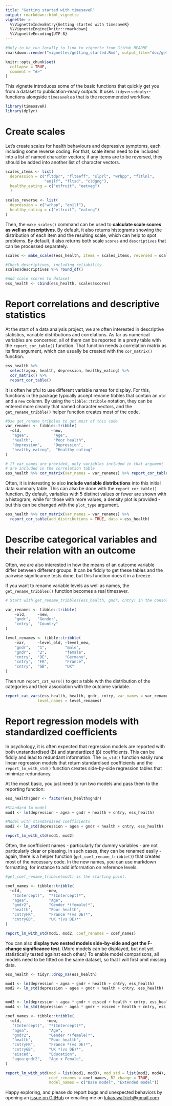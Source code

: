```yaml
---
title: "Getting started with timesaveR"
output: rmarkdown::html_vignette
vignette: >
  %\VignetteIndexEntry{Getting started with timesaveR}
  %\VignetteEngine{knitr::rmarkdown}
  %\VignetteEncoding{UTF-8}
---
```


```r
#Only to be run locally to link to vignette from GitHub README
rmarkdown::render("vignettes/getting_started.Rmd", output_file="doc/getting_started.html")
```

```r
knitr::opts_chunk$set(
  collapse = TRUE,
  comment = "#>"
)
```

This vignette introduces some of the basic functions that quickly get you from a dataset to publication-ready outputs. It uses `tidyverse`/`dplyr`-functions alongside `timesaveR` as that is the recommended workflow.

```r
library(timesaveR)
library(dplyr)
```

# Create scales

Let's create scales for health behaviours and depressive symptoms, each including some reverse coding. For that, scale items need to be included into a list of named character vectors; if any items are to be reversed, they should be added into another list of character vectors.

```r
scales_items <- list(
  depression = c("fltdpr", "flteeff", "slprl", "wrhpp", "fltlnl", 
                 "enjlf", "fltsd", "cldgng"),
  healthy_eating = c("etfruit", "eatveg")
  )
  
scales_reverse <- list(
  depression = c("wrhpp", "enjlf"),
  healthy_eating = c("etfruit", "eatveg")
)

```

Then, the `make_scales()` command can be used to **calculate scale scores as well as descriptives**. By default, it also returns histograms showing the distribution of each item and the resulting scale, which can help to spot problems. By default, it also returns both scale `scores` and `descriptives` that can be processed separately.

```r

scales <- make_scales(ess_health, items = scales_items, reversed = scales_reverse)

#Check descriptives, including reliability
scales$descriptives %>% round_df()

#Add scale scores to dataset
ess_health <- cbind(ess_health, scales$scores)
```


# Report correlations and descriptive statistics

At the start of a data analysis project, we are often interested in descriptive statistics, variable distributions and correlations. As far as numerical variables are concerned, all of them can be reported in a pretty table with the `report_cor_table()` function. That function needs a correlation matrix as its first argument, which can usually be created with the `cor_matrix()` function.

```r
ess_health %>%
  select(agea, health, depression, healthy_eating) %>%
  cor_matrix() %>%
  report_cor_table()

```

It is often helpful to use different variable names for display. For this, functions in the package typically accept rename tibbles that contain an `old` and a `new` column. By using the `tibble::tribble` notation, they can be entered more cleanly that named character vectors, and the `get_rename_tribble()` helper function creates most of the code.

```r
#Use get_rename_tribbles to get most of this code
var_renames <- tibble::tribble(
  ~old,             ~new,             
   "agea",           "Age",          
   "health",         "Poor health",        
   "depression",     "Depression",    
   "healthy_eating",  "Healthy eating"
)

# If var_names are provided, only variables included in that argument 
# are included in the correlation table
ess_health %>% cor_matrix(var_names = var_renames) %>% report_cor_table()
```

Often, it is interesting to also **include variable distributions** into this initial data summary table. This can also be done with the `report_cor_table()` function. By default, variables with 5 distinct values or fewer are shown with a histogram, while for those with more values, a density plot is provided - but this can be changed with the `plot_type` argument. 

```r
ess_health %>% cor_matrix(var_names = var_renames) %>%
  report_cor_table(add_distributions = TRUE, data = ess_health)
```


# Describe categorical variables and their relation with an outcome

Often, we are also interested in how the means of an outcome variable differ between different groups. It can be fiddly to get these tables and the pairwise significance tests done, but this function does it in a breeze.

If you want to rename variable levels as well as names, the `get_rename_tribbles()` function becomes a real timesaver.

```r
# Start with get_rename_tribbles(ess_health, gndr, cntry) in the console

var_renames <- tibble::tribble(
    ~old,     ~new,     
    "gndr",   "Gender",  
    "cntry",  "Country"
)

level_renames <- tibble::tribble(
    ~var,     ~level_old, ~level_new, 
    "gndr",   "1",        "male",       
    "gndr",   "2",        "female",       
    "cntry",  "DE",       "Germany",      
    "cntry",  "FR",       "France",      
    "cntry",  "GB",       "UK"
)
```

Then run `report_cat_vars()` to get a table with the distribution of the categories and their association with the outcome variable.

```r
report_cat_vars(ess_health, health, gndr, cntry, var_names = var_renames, 
              level_names = level_renames)
```

# Report regression models with standardized coefficients

In psychology, it is often expected that regression models are reported with both unstandardised (B) and standardized (&beta;) coefficients. This can be fiddly and lead to redundant information. The `lm_std()` function easily runs linear regression models that return standardised coefficients and the `report_lm_with_std()` function creates side-by-side regression tables that minimize redundancy.

At the most basic, you just need to run two models and pass them to the reporting function:

```r
ess_health$gndr <- factor(ess_health$gndr)

#Standard lm model
mod1 <- lm(depression ~ agea + gndr + health + cntry, ess_health)

#Model with standardised coefficients
mod2 <- lm_std(depression ~ agea + gndr + health + cntry, ess_health)

report_lm_with_std(mod1, mod2)

```

Often, the coefficient names - particularly for dummy variables - are not particularly clear or pleasing. In such cases, they can be renamed easily - again, there is a helper function (`get_coef_rename_tribble()`) that creates most of the necessary code. In the new names, you can use markdown formatting, for instance to add information on reference levels.

```r
#get_coef_rename_tribble(mod1) is the starting point.

coef_names <- tibble::tribble(
  ~old,           ~new,           
   "(Intercept)",  "*(Intercept)*", 
   "agea",         "Age",        
   "gndr2",        "Gender *(female)*",       
   "health",       "Poor health",      
   "cntryFR",      "France *(vs DE)*",     
   "cntryGB",      "UK *(vs DE)*"
)

report_lm_with_std(mod1, mod2, coef_renames = coef_names)
```

You can also **display two nested models side-by-side and get the F-change significance test.** (More models can be displayed, but not yet statistically tested against each other.) To enable model comparisons, all models need to be fitted on the same dataset, so that I will first omit missing data.

```r

ess_health <- tidyr::drop_na(ess_health)

mod1 <- lm(depression ~ agea + gndr + health + cntry, ess_health)
mod2 <- lm_std(depression ~ agea + gndr + health + cntry, ess_health)


mod3 <- lm(depression ~ agea * gndr + eisced + health + cntry, ess_health)
mod4 <- lm_std(depression ~ agea * gndr + eisced + health + cntry, ess_health)

coef_names <- tibble::tribble(
  ~old,           ~new,           
   "(Intercept)",  "*(Intercept)*", 
   "agea",         "Age",        
   "gndr2",        "Gender *(female)*",       
   "health",       "Poor health",      
   "cntryFR",      "France *(vs DE)*",     
   "cntryGB",      "UK *(vs DE)*",
   "eisced",       "Education",
   "agea:gndr2",   "Age x Female",
)

report_lm_with_std(mod = list(mod1, mod3), mod_std = list(mod2, mod4),
                   coef_renames = coef_names, R2_change = TRUE,
                   model_names = c("Base model", "Extended model"))
```

Happy exploring, and please do report bugs and unexpected behaviors by opening an [issue on GitHub](https://github.com/LukasWallrich/timesaveR/issues) or emailing me on [lukas.wallrich@gmail.com](mailto:lukas.wallrich@gmail.com)

